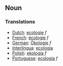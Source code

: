 ==Noun==

===Translations===
*[[Dutch]]: [[ecologie]] ''f''
*[[French]]: [[écologie]] ''f''
*[[German]]: [[Ökologie]] ''f''
*[[Interlingua]]: [[ecologia]]
*[[Polish]]: [[ekologia]] ''f''
*[[Portuguese]]: [[ecologia]] ''f''